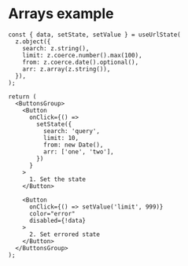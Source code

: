 
# Arrays example

```tsx {6} copy
const { data, setState, setValue } = useUrlState(
  z.object({
    search: z.string(),
    limit: z.coerce.number().max(100),
    from: z.coerce.date().optional(),
    arr: z.array(z.string()),
  }),
);

return (
  <ButtonsGroup>
    <Button
      onClick={() =>
        setState({
          search: 'query',
          limit: 10,
          from: new Date(),
          arr: ['one', 'two'],
        })
      }
    >
      1. Set the state
    </Button>

    <Button
      onClick={() => setValue('limit', 999)}
      color="error"
      disabled={!data}
    >
      2. Set errored state
    </Button>
  </ButtonsGroup>
);
```

<Arrays />
